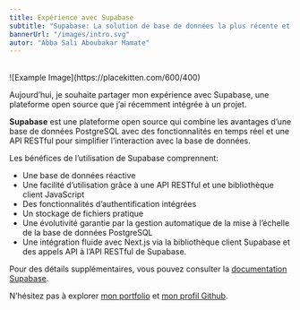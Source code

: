 ```yaml
---
title: Expérience avec Supabase
subtitle: "Supabase: La solution de base de données la plus récente et la plus rapide pour les applications modernes."
bannerUrl: "/images/intro.svg"
autor: "Abba Sali Aboubakar Mamate"
---
```


<br />
![Example Image](https://placekitten.com/600/400)
<br />

Aujourd’hui, je souhaite partager mon expérience avec Supabase, une plateforme open source que j’ai récemment intégrée à un projet.

**Supabase** est une plateforme open source qui combine les avantages d’une base de données PostgreSQL avec des fonctionnalités en temps réel et une API RESTful pour simplifier l’interaction avec la base de données.

Les bénéfices de l’utilisation de Supabase comprennent:

- Une base de données réactive
- Une facilité d’utilisation grâce à une API RESTful et une bibliothèque client JavaScript
- Des fonctionnalités d’authentification intégrées
- Un stockage de fichiers pratique
- Une évolutivité garantie par la gestion automatique de la mise à l’échelle de la base de données PostgreSQL
- Une intégration fluide avec Next.js via la bibliothèque client Supabase et des appels API à l’API RESTful de Supabase.

Pour des détails supplémentaires, vous pouvez consulter la [documentation Supabase](https://supabase.com/docs).

N’hésitez pas à explorer [mon portfolio](votre-lien-portfolio) et [mon profil Github](votre-lien-github).
